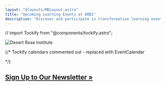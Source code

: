 ```yaml
---
layout: "@layouts/MDLayout.astro"
title: "Upcoming Learning Events at DRBI"
description: "Discover and participate in transformative learning events at Desert Rose Bahá'í Institute. View our calendar of workshops, seminars, and study circles designed to foster spiritual and intellectual growth in our vibrant Arizona community."
---
```


// import Tockify from "@components/tockify.astro";

<Image src={image} alt="Desert Rose Institute"
       class="h-auto max-h-64 w-full   mx-auto object-cover object-center rounded-lg mb-8" />

{/* Tockify calendars commented out - replaced with EventCalendar
<Tockify type="agenda" />

<Tockify type="monthly" />
*/}



<EventCalendar view="list-full" />



<div class="mt-24">
       <h2 class="text-4xl lg:text-5xl font-bold lg:tracking-tight text-center">
       <a href="http://eepurl.com/gTGwNH" class="text-indigo-600 hover:underline" target="_blank">Sign Up to Our Newsletter &raquo; </a>
       </h2>
</div>
